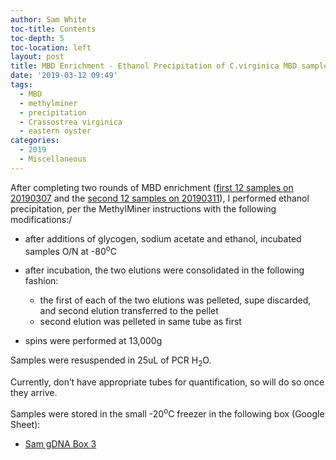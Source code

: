 ```yaml
---
author: Sam White
toc-title: Contents
toc-depth: 5
toc-location: left
layout: post
title: MBD Enrichment - Ethanol Precipitation of C.virginica MBD samples
date: '2019-03-12 09:49'
tags:
  - MBD
  - methylminer
  - precipitation
  - Crassostrea virginica
  - eastern oyster
categories:
  - 2019
  - Miscellaneous
---
```

After completing two rounds of MBD enrichment ([first 12 samples on 20190307](https://robertslab.github.io/sams-notebook/posts/2019/2019-03-07-MBD-Enrichment-C.virginica-Sheared-Mantle-DNA-from-20190306/) and the [second 12 samples on 20190311](https://robertslab.github.io/sams-notebook/2019/03/11/MBD-Enrichment-C.virginica-Sheared-Mantle-DNA-from-20190306/)), I performed ethanol precipitation, per the MethylMiner instructions with the following modifications:/


- after additions of glycogen, sodium acetate and ethanol, incubated samples O/N at -80<sup>o</sup>C

- after incubation, the two elutions were consolidated in the following fashion:
  - the first of each of the two elutions was pelleted, supe discarded, and second elution transferred to the pellet
  - second elution was pelleted in same tube as first

- spins were performed at 13,000g

Samples were resuspended in 25uL of PCR H<sub>2</sub>O.

Currently, don't have appropriate tubes for quantification, so will do so once they arrive.

Samples were stored in the small -20<sup>o</sup>C freezer in the following box (Google Sheet):

- [Sam gDNA Box 3](https://docs.google.com/spreadsheets/d/16n4LzVNXrMd3fYRHN4UR4CQ67yRXwlJfDiAmbxD284g/edit?usp=sharing)
